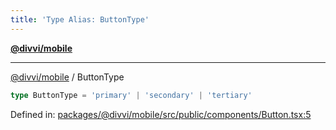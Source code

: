 ```yaml
---
title: 'Type Alias: ButtonType'
---
```

[**@divvi/mobile**](../README)

---

[@divvi/mobile](../README) / ButtonType
```ts
type ButtonType = 'primary' | 'secondary' | 'tertiary'
```

Defined in: [packages/@divvi/mobile/src/public/components/Button.tsx:5](https://github.com/divvi-xyz/divvi-mobile/blob/main/packages/@divvi/mobile/src/public/components/Button.tsx#L5)



<EditPage editUrl="https://github.com/divvi-xyz/divvi-mobile/edit/main/docs/reference/type-aliases/ButtonType.md" />